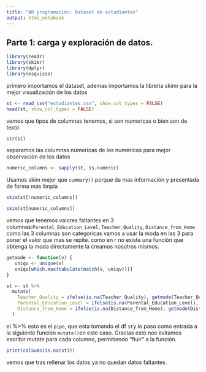 ```yaml
---
title: "AB programación: Dataset de estudiantes"
output: html_notebook
---
```


## Parte 1: carga y exploración de datos.

```r
library(readr)
library(skimr)
library(dplyr)
library(esquisse)

```

primero importamos el dataset, ademas importamos la libreria skimr para la mejor visualización de los datos

```r
st <- read_csv("estudiantes.csv", show_col_types = FALSE)
head(st, show_col_types = FALSE)
```

vemos que tipos de columnas tenemos, si son numericas o bien son de texto

```r
str(st)
```

separamos las columnas númericas de las numéricas para mejor observación de los datos

```r
numeric_columns <- sapply(st, is.numeric)
```

Usamos skim mejor que `summary()` porque da mas información y presentada de forma mas limpia

```r
skim(st[!numeric_columns])
```

```r
skim(st[numeric_columns])
```
vemos que tenemos valores faltantes en 3 columnas:`Parental_Education_Level`, `Teacher_Quality`, `Distance_from_Home`\
como las 3 columnas son categoricas vamos a usar la moda en las 3 para poner el valor que mas se repite. como en r no existe una función que obtenga la moda directamente la creamos nosotros mismos.

```r
getmode <- function(v) {
   uniqv <- unique(v)                     
   uniqv[which.max(tabulate(match(v, uniqv)))]
}
```

```r
st <- st %>%
  mutate(
    Teacher_Quality = ifelse(is.na(Teacher_Quality), getmode(Teacher_Quality), Teacher_Quality),
    Parental_Education_Level = ifelse(is.na(Parental_Education_Level), getmode(Parental_Education_Level), Parental_Education_Level),
    Distance_from_Home = ifelse(is.na(Distance_from_Home), getmode(Distance_from_Home), Distance_from_Home)
  )

```

el %\>% esto es el `pipe`, que esta tomando el df `st`y lo paso como entrada a la siguiente función `mutate()`en este caso. Gracias esto nos evitamos escribir mutate para cada columno, permitiendo "fluir" a la función.

```r
print(colSums(is.na(st)))
```

vemos que tras rellenar los datos ya no quedan datos faltantes.

